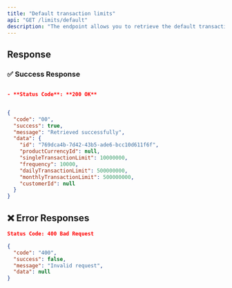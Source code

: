 ```yaml
---
title: "Default transaction limits"
api: "GET /limits/default"
description: "The endpoint allows you to retrieve the default transaction limits"
---
```



## Response

### ✅ Success Response
```json

- **Status Code**: **200 OK**


{
  "code": "00",
  "success": true,
  "message": "Retrieved successfully",
  "data": {
    "id": "769dca4b-7d42-43b5-ade6-bcc10d611f6f",
    "productCurrencyId": null,
    "singleTransactionLimit": 10000000,
    "frequency": 10000,
    "dailyTransactionLimit": 500000000,
    "monthlyTransactionLimit": 500000000,
    "customerId": null
  }
}
```


## ❌ Error Responses
```json
Status Code: 400 Bad Request

{
  "code": "400",
  "success": false,
  "message": "Invalid request",
  "data": null
}
